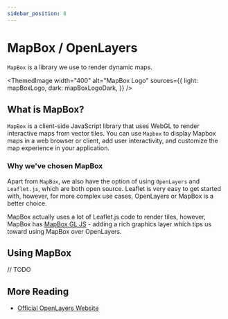 ```yaml
---
sidebar_position: 8
---
```



# MapBox / OpenLayers

`MapBox` is a library we use to render dynamic maps.

<ThemedImage
    width="400"
    alt="MapBox Logo"
    sources={{
        light: mapBoxLogo,
        dark: mapBoxLogoDark,
    }}
/>

## What is MapBox?

`MapBox` is a client-side JavaScript library that uses WebGL to render interactive maps from vector tiles.
You can use `Mapbox` to display Mapbox maps in a web browser or client, add user interactivity, and customize the map experience in your application.

### Why we've chosen MapBox

Apart from `MapBox`, we also have the option of using `OpenLayers` and `Leaflet.js`, which are both open source.
Leaflet is very easy to get started with, however, for more complex use cases, OpenLayers or MapBox is a better choice.

MapBox actually uses a lot of Leaflet.js code to render tiles, however, MapBox has
[MapBox GL JS](https://github.com/mapbox/mapbox-gl-js) - adding a rich graphics layer which tips us toward using
MapBox over OpenLayers.

## Using MapBox

// TODO

## More Reading

-   [Official OpenLayers Website](https://openlayers.org/)
